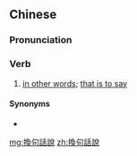 {{also|换句话说}}
==Chinese==
{{zh-forms|s=换句话说}}

===Pronunciation===
{{zh-pron
|m=huànjùhuàshuō
|c=wun6 geoi3 waa6 syut3
|cat=v
}}

===Verb===
{{zh-verb}}

# [[in other words]]; [[that is to say]]

====Synonyms====
* {{zh-l|就是說}}

[[mg:換句話說]]
[[zh:換句話說]]